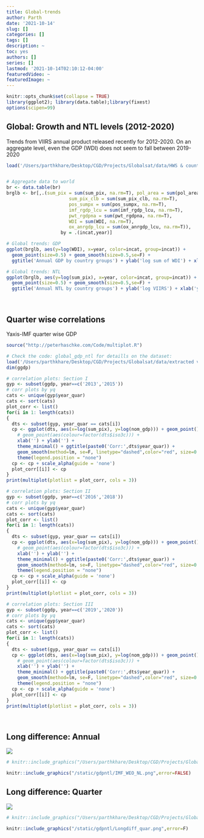 ```yaml
---
title: Global-trends
author: Parth
date: '2021-10-14'
slug: []
categories: []
tags: []
description: ~
toc: yes
authors: []
series: []
lastmod: '2021-10-14T02:10:12-04:00'
featuredVideo: ~
featuredImage: ~
---
```



```r
knitr::opts_chunk$set(collapse = TRUE)
library(ggplot2); library(data.table);library(fixest)
options(scipen=99)
```

## Global: Growth and NTL levels (2012-2020)
Trends from VIIRS annual product released recently for 2012-2020.
On an aggregate level, even the GDP (WDI) does not seem to fall between 2019-2020

```r
load('/Users/parthkhare/Desktop/CGD/Projects/Globalsat/data/HWS & country level/country_year regdata/Ctyr_Jul1_BaseregHML.RData')


# Aggregate data to world
br <- data.table(br)
brglb <- br[,.(sum_pix = sum(sum_pix, na.rm=T), pol_area = sum(pol_area, na.rm=T),
                       sum_pix_clb = sum(sum_pix_clb, na.rm=T), 
                       pos_sumpx = sum(pos_sumpx, na.rm=T),
                       imf_rgdp_lcu = sum(imf_rgdp_lcu, na.rm=T), 
                       pwt_rgdpna = sum(pwt_rgdpna, na.rm=T),
                       WDI = sum(WDI, na.rm=T), 
                       ox_anrgdp_lcu = sum(ox_anrgdp_lcu, na.rm=T)),
                    by = .(incat,year)]

# Global trends: GDP
ggplot(brglb, aes(y=log(WDI), x=year, color=incat, group=incat)) + 
  geom_point(size=0.5) + geom_smooth(size=0.5,se=F) + 
  ggtitle('Annual GDP by country groups') + ylab('log sum of WDI') + xlab('years') 

# Global trends: NTL
ggplot(brglb, aes(y=log(sum_pix), x=year, color=incat, group=incat)) + 
  geom_point(size=0.5) + geom_smooth(size=0.5,se=F) + 
  ggtitle('Annual NTL by country groups') + ylab('log VIIRS') + xlab('years') 
```


&nbsp;
&nbsp;

## Quarter wise correlations

Yaxis-IMF quarter wise GDP

```r
source("http://peterhaschke.com/Code/multiplot.R")

# Check the code: global_gdp_ntl for detaills on the dataset:
load('/Users/parthkhare/Desktop/CGD/Projects/Globalsat/data/extracted viirs/compiled global ntl/Global GDP quarter/IMFGDP_VRSmon_q.RData')
dim(ggdp)

# correlation plots: Section I
gyp <- subset(ggdp, year==c('2013','2015'))
# corr plots by yq
cats <- unique(gyp$year_quar)
cats <- sort(cats)
plot_corr <- list()
for(i in 1: length(cats))
{
  dts <- subset(gyp, year_quar == cats[i])
  cp <- ggplot(dts, aes(x=log(sum_pix), y=log(nom_gdp))) + geom_point() +
    # geom_point(aes(colour=factor(dts$iso3c))) +
    xlab('') + ylab('') +
    theme_minimal() + ggtitle(paste0('Corr:',dts$year_quar)) +
    geom_smooth(method=lm, se=F, linetype="dashed",color="red", size=0.35) +
    theme(legend.position = "none")
  cp <- cp + scale_alpha(guide = 'none')
  plot_corr[[i]] <- cp
}
print(multiplot(plotlist = plot_corr, cols = 3))

# correlation plots: Section II
gyp <- subset(ggdp, year==c('2016','2018'))
# corr plots by yq
cats <- unique(gyp$year_quar)
cats <- sort(cats)
plot_corr <- list()
for(i in 1: length(cats))
{
  dts <- subset(gyp, year_quar == cats[i])
  cp <- ggplot(dts, aes(x=log(sum_pix), y=log(nom_gdp))) + geom_point() +
    # geom_point(aes(colour=factor(dts$iso3c))) +
    xlab('') + ylab('') +
    theme_minimal() + ggtitle(paste0('Corr:',dts$year_quar)) +
    geom_smooth(method=lm, se=F, linetype="dashed",color="red", size=0.35) +
    theme(legend.position = "none")
  cp <- cp + scale_alpha(guide = 'none')
  plot_corr[[i]] <- cp
}
print(multiplot(plotlist = plot_corr, cols = 3))

# correlation plots: Section III
gyp <- subset(ggdp, year==c('2019','2020'))
# corr plots by yq
cats <- unique(gyp$year_quar)
cats <- sort(cats)
plot_corr <- list()
for(i in 1: length(cats))
{
  dts <- subset(gyp, year_quar == cats[i])
  cp <- ggplot(dts, aes(x=log(sum_pix), y=log(nom_gdp))) + geom_point() +
    # geom_point(aes(colour=factor(dts$iso3c))) +
    xlab('') + ylab('') +
    theme_minimal() + ggtitle(paste0('Corr:',dts$year_quar)) +
    geom_smooth(method=lm, se=F, linetype="dashed",color="red", size=0.35) +
    theme(legend.position = "none")
  cp <- cp + scale_alpha(guide = 'none')
  plot_corr[[i]] <- cp
}
print(multiplot(plotlist = plot_corr, cols = 3))

```

&nbsp;
&nbsp;


## Long difference: Annual
<!-- ![](/Users/parthkhare/Desktop/CGD/Projects/Globalsat/VRS-Eu/static/gdpntl/IMF_WEO_NL.png) -->

![](/figure-html/IMF_WEO_NL1.png)


```r
# knitr::include_graphics("/Users/parthkhare/Desktop/CGD/Projects/Globalsat/VRS-Eu/themes/hugo-eureka/assets/images/GNcharts/IMF_WEO_NL.png")

knitr::include_graphics("/static/gdpntl/IMF_WEO_NL.png",error=FALSE)
```

## Long difference: Quarter
![](/Users/parthkhare/Desktop/CGD/Projects/Globalsat/VRS-Eu/static/gdpntl/Longdiff_quar.png)

```r
# knitr::include_graphics("/Users/parthkhare/Desktop/CGD/Projects/Globalsat/VRS-Eu/themes/hugo-eureka/assets/images/GNcharts/Longdiff_quar.png")

knitr::include_graphics("/static/gdpntl/Longdiff_quar.png",error=F)
```




